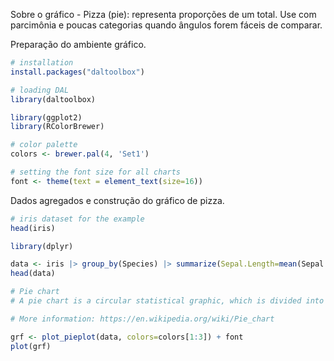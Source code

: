 Sobre o gráfico
- Pizza (pie): representa proporções de um total. Use com parcimônia e poucas categorias quando ângulos forem fáceis de comparar.

Preparação do ambiente gráfico.
```r
# installation 
install.packages("daltoolbox")

# loading DAL
library(daltoolbox) 
```

```r
library(ggplot2)
library(RColorBrewer)

# color palette
colors <- brewer.pal(4, 'Set1')

# setting the font size for all charts
font <- theme(text = element_text(size=16))
```

Dados agregados e construção do gráfico de pizza.
```r
# iris dataset for the example
head(iris)
```

```r
library(dplyr)

data <- iris |> group_by(Species) |> summarize(Sepal.Length=mean(Sepal.Length))
head(data)
```

```r
# Pie chart
# A pie chart is a circular statistical graphic, which is divided into slices to illustrate numerical proportion. 

# More information: https://en.wikipedia.org/wiki/Pie_chart

grf <- plot_pieplot(data, colors=colors[1:3]) + font
plot(grf)
```
